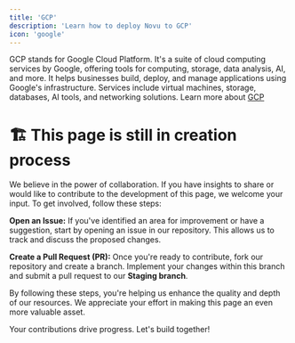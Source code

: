 ```yaml
---
title: 'GCP'
description: 'Learn how to deploy Novu to GCP'
icon: 'google'
---
```

GCP stands for Google Cloud Platform. It's a suite of cloud computing services by Google, offering tools for computing, storage, data analysis, AI, and more. 
It helps businesses build, deploy, and manage applications using Google's infrastructure. 
Services include virtual machines, storage, databases, AI tools, and networking solutions.
Learn more about [GCP](https://cloud.google.com/docs/)

# 🏗️ This page is still in creation process

We believe in the power of collaboration. If you have insights to share or would like to contribute to the development of this page, we welcome your input. To get involved, follow these steps:

**Open an Issue:** If you've identified an area for improvement or have a suggestion, start by opening an issue in our repository. This allows us to track and discuss the proposed changes.

**Create a Pull Request (PR):** Once you're ready to contribute, fork our repository and create a branch. Implement your changes within this branch and submit a pull request to our **Staging branch**.

By following these steps, you're helping us enhance the quality and depth of our resources. We appreciate your effort in making this page an even more valuable asset.

Your contributions drive progress. Let's build together!